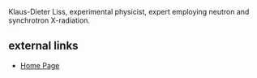 Klaus-Dieter Liss, experimental physicist, expert employing neutron and synchrotron X-radiation.
==external links==
*[http://www.kdliss.de/ Home Page]